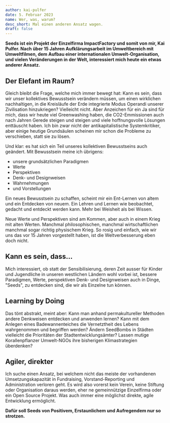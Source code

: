 ```yaml
---
author: kai-pulfer
date: 5. Februar 2023
name: Wer, was, warum?
desc_short: Mal einen anderen Ansatz wagen.
draft: false
---
```


**Seeds ist ein Projekt der Einzelfirma ImpactFactory und somit von mir, Kai Pulfer. Nach über 15 Jahren Aufklärungsarbeit im Umweltbereich mit Umweltfilmen, dem Aufbau einer internationalen Umwelt-Organisation, und vielen Veränderungen in der Welt, interessiert mich heute ein etwas anderer Ansatz.**

## Der Elefant im Raum?

Gleich bleibt die Frage, welche mich immer bewegt hat: Kann es sein, dass wir unser kollektives Bewusstsein verändern müssen, um einen wirklichen nachhaltigen, in die Kreisläufe der Erde integrierte Modus Operandi unserer Zivilisation hinzukriegen? Vielleicht nicht. Aber Anzeichen für ein Ja sind für mich, dass wir heute viel Greenwashing haben, die CO2-Emmissionen auch nach Jahren Gerede steigen und steigen und viele hoffnungsvolle Lösungen enttäuscht haben. Ich bin zwar nicht der antikapitalistische Systemkritiker, aber einige heutige Grundsäulen scheinen mir schon die Probleme zu verschieben, statt sie zu lösen.

Und klar: es hat sich ein Teil unseres kollektiven Bewusstseins auch geändert. Mit Bewusstsein meine ich übrigens:

- unsere grundsätzlichen Paradigmen
- Werte
- Perspektiven
- Denk- und Designweisen
- Wahrnehmungen
- und Vorstellungen

Ein neues Bewusstsein zu schaffen, scheint mir ein Ent-Lernen von altem und ein Entdecken von neuem. Ein Lehren und Lernen wie beobachtet, gedacht und entdeckt werden kann. Mehr bei Weisheit als bei Wissen.

Neue Werte und Perspektiven sind am Kommen, aber auch in einem Krieg mit alten Werten. Manchmal philosophischen, manchmal wirtschaftlichen manchmal sogar richtig physischem Krieg. So rosig und einfach, wie wir uns das vor 15 Jahren vorgestellt haben, ist die Weltverbesserung eben doch nicht.

## Kann es sein, dass...

Mich interessiert, ob statt der Sensibilisierung, deren Zeit ausser für Kinder und Jugendliche in unseren westlichen Ländern wohl vorbei ist, bessere Paradigmen, Werte, perspektiven Denk- und Designweisen auch in Dinge, "Seeds", zu entdecken sind, die wir als Einzelne tun können.

## Learning by Doing

Das tönt abstrakt, meint aber: Kann man anhand permakultureller Methoden andere Denkweisen entdecken und anwenden lernen? Kann mit dem Anlegen eines Badewannenteiches die Vernetztheit des Lebens wahrgenommen und begriffen werden? Ändern SeedBombs in Städten vielleicht die Prioritäten der Stadtentwicklungsämter? Lassen mutige Korallenpflanzer Umwelt-NGOs ihre bisherigen Klimastrategien überdenken?

## Agiler, direkter

Ich suche einen Ansatz, bei welchem nicht das meiste der vorhandenen Umsetzungskapazität in Fundraising, Vorstand-Reporting und Administration verloren geht. Es wird also vorerst kein Verein, keine Stiftung oder Organisation daraus werden, eher ne gemeinnützige Einzelfirma oder ein Open Source Projekt. Was auch immer eine möglichst direkte, agile Entwicklung ermöglicht.

**Dafür soll Seeds von Positivem, Erstaunlichem und Aufregendem nur so strotzen.**
